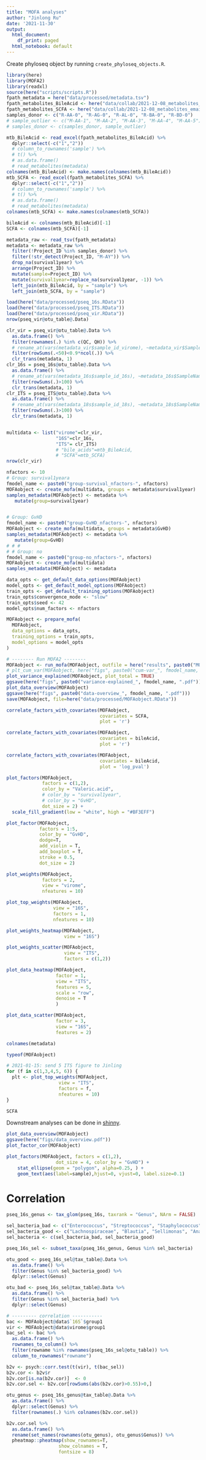 ```yaml
---
title: "MOFA analyses"
author: "Jinlong Ru"
date: '2021-11-30'
output:
  html_document:
    df_print: paged
  html_notebook: default
---
```


Create phyloseq object by running `create_phyloseq_objects.R`.

```r
library(here)
library(MOFA2)
library(readxl)
source(here("scripts/scripts.R"))
fpath_metadata = here("data/processed/metadata.tsv")
fpath_metabolites_BileAcid <- here("data/collab/2021-12-08_metabolites_email/MRI + UKR Bile acid dry feces_normalized.xlsx")
fpath_metabolites_SCFA <- here("data/collab/2021-12-08_metabolites_email/MRI + UKR SCFA dry feces_normalized.xlsx")
samples_donor <- c("R-AA-0", "R-AG-0", "R-AL-0", "R-BA-0", "R-BD-0")
# sample_outlier <- c("M-AA-1", "M-AA-2", "M-AA-3", "M-AA-4", "M-AA-5")
# samples_donor <- c(samples_donor, sample_outlier)

mtb_BileAcid <- read_excel(fpath_metabolites_BileAcid) %>% 
  dplyr::select(-c("1","2"))
  # column_to_rownames('sample') %>% 
  # t() %>% 
  # as.data.frame()
  # read_metabolites(metadata)
colnames(mtb_BileAcid) <- make.names(colnames(mtb_BileAcid))
mtb_SCFA <- read_excel(fpath_metabolites_SCFA) %>% 
  dplyr::select(-c("1","2"))
  # column_to_rownames('sample') %>% 
  # t() %>% 
  # as.data.frame()
  # read_metabolites(metadata)
colnames(mtb_SCFA) <- make.names(colnames(mtb_SCFA))

bileAcid <- colnames(mtb_BileAcid)[-1]
SCFA <- colnames(mtb_SCFA)[-1]

metadata_raw <- read_tsv(fpath_metadata)
metadata <- metadata_raw %>% 
  filter(!Project_ID %in% samples_donor) %>% 
  filter(!str_detect(Project_ID, "M-AY")) %>% 
  drop_na(survival1year) %>%
  arrange(Project_ID) %>% 
  mutate(sample=Project_ID) %>% 
  mutate(survival1year=replace_na(survival1year, -1)) %>% 
  left_join(mtb_BileAcid, by = "sample") %>% 
  left_join(mtb_SCFA, by = "sample")

load(here("data/processed/pseq_16s.RData"))
load(here("data/processed/pseq_ITS.RData"))
load(here("data/processed/pseq_vir.RData"))
nrow(pseq_vir@otu_table@.Data)
```


```r
clr_vir = pseq_vir@otu_table@.Data %>% 
  as.data.frame() %>% 
  filter(rownames(.) %in% c(QC, QH)) %>% 
  # rename_at(vars(metadata_vir$sample_id_virome), ~metadata_vir$SampleName) %>%
  filter(rowSums(.<50)<0.9*ncol(.)) %>% 
  clr_trans(metadata, 1)
clr_16s = pseq_16s@otu_table@.Data %>% 
  as.data.frame() %>% 
  # rename_at(vars(metadata_16s$sample_id_16s), ~metadata_16s$SampleName) %>% 
  filter(rowSums(.)>100) %>% 
  clr_trans(metadata, 1)
clr_ITS = pseq_ITS@otu_table@.Data %>% 
  as.data.frame() %>% 
  # rename_at(vars(metadata_18s$sample_id_18s), ~metadata_18s$SampleName) %>% 
  filter(rowSums(.)>100) %>% 
  clr_trans(metadata, 1)


multidata <- list("virome"=clr_vir, 
                  "16S"=clr_16s, 
                  "ITS"= clr_ITS)
                  # "bile_acids"=mtb_BileAcid,
                  # "SCFA"=mtb_SCFA)
nrow(clr_vir)
```


```r
nfactors <- 10
# Group: survival1yeara
fmodel_name <- paste0("group-survival_nfactors-", nfactors)
MOFAobject <- create_mofa(multidata, groups = metadata$survival1year)
samples_metadata(MOFAobject) <- metadata %>% 
   mutate(group=survival1year)


# Group: GvHD
fmodel_name <- paste0("group-GvHD_nfactors-", nfactors)
MOFAobject <- create_mofa(multidata, groups = metadata$GvHD)
samples_metadata(MOFAobject) <- metadata %>%
   mutate(group=GvHD)
# # #
# # Group: no
fmodel_name <- paste0("group-no_nfactors-", nfactors)
MOFAobject <- create_mofa(multidata)
samples_metadata(MOFAobject) <- metadata

data_opts <- get_default_data_options(MOFAobject)
model_opts <- get_default_model_options(MOFAobject)
train_opts <- get_default_training_options(MOFAobject)
train_opts$convergence_mode <- "slow"
train_opts$seed <- 42
model_opts$num_factors <- nfactors

MOFAobject <- prepare_mofa(
  MOFAobject, 
  data_options = data_opts,
  training_options = train_opts,
  model_options = model_opts
)

# -------- Run MOFA2 --------
MOFAobject <- run_mofa(MOFAobject, outfile = here("results", paste0("MOFA_model_", fmodel_name, "_nfactors-",as.character(nfactors), ".hdf5")))
# plt_cum_var(MOFAobject, here("figs", paste0("cum-var_", fmodel_name, ".pdf")))
plot_variance_explained(MOFAobject, plot_total = TRUE)
ggsave(here("figs", paste0("variance-explained_", fmodel_name, ".pdf")))
plot_data_overview(MOFAobject)
ggsave(here("figs", paste0("data-overview_", fmodel_name, ".pdf")))
save(MOFAobject, file=here("data/processed/MOFAobject.RData"))
```

```r
correlate_factors_with_covariates(MOFAobject,
                                  covariates = SCFA,
                                  plot = 'r')

correlate_factors_with_covariates(MOFAobject,
                                  covariates = bileAcid,
                                  plot = 'r')

correlate_factors_with_covariates(MOFAobject,
                                  covariates = bileAcid,
                                  plot = 'log_pval')

plot_factors(MOFAobject,
             factors = c(1,2),
             color_by = "Valeric.acid",
             # color_by = "survival1year",
             # color_by = "GvHD",
             dot_size = 2) +
  scale_fill_gradient(low = "white", high = "#BF3EFF")

plot_factor(MOFAobject, 
            factors = 1:5,
            color_by = "GvHD",
            dodge=T,
            add_violin = T,
            add_boxplot = T,
            stroke = 0.5,
            dot_size = 2)

plot_weights(MOFAobject,
             factors = 2,
             view = "virome",
             nfeatures = 10)

plot_top_weights(MOFAobject,
                 view = "16S",
                 factors = 1,
                 nfeatures = 10)

plot_weights_heatmap(MOFAobject,
                     view = "16S")

plot_weights_scatter(MOFAobject,
                     view = "ITS",
                     factors = c(1,2))

plot_data_heatmap(MOFAobject,
                  factor = 1,
                  view = "ITS",
                  features = 5,
                  scale = "row",
                  denoise = T
                  )

plot_data_scatter(MOFAobject,
                  factor = 3,
                  view = "16S",
                  features = 2)

colnames(metadata)

typeof(MOFAobject)

# 2021-01-15: send 5 ITS figure to Jinling
for (f in c(1,3,4,5, 6)) {
  plt <- plot_top_weights(MOFAobject,
                   view = "ITS",
                   factors = f,
                   nfeatures = 10)
}
```

```r
SCFA
```



Downstream analyses can be done in [shinny](https://github.com/gtca/mofaplus-shiny).

```r
plot_data_overview(MOFAobject)
ggsave(here("figs/data_overview.pdf"))
plot_factor_cor(MOFAobject)

plot_factors(MOFAobject, factors = c(1,2),
                  dot_size = 4, color_by = "GvHD") +
    stat_ellipse(geom = "polygon", alpha=0.25, ) +
    geom_text(aes(label=sample),hjust=0, vjust=0, label.size=0.1)
```

# Correlation

```r
pseq_16s_genus <- tax_glom(pseq_16s, taxrank = "Genus", NArm = FALSE)

sel_bacteria_bad <- c("Enterococcus", "Streptococcus", "Staphylococcus", "Klebsiella", "Lactobacillus", "Escherichia", "Prevotella", "Stenotrophomonas")
sel_bacteria_good <- c("Lachnospiraceae", "Blautia", "Sellimonas", "Anaerostipes", "Ruminococcaceae", "Flavinofractor", "Bacteroidetes", "Prevotella", "Barnesiella", "Actinobacteria", "Bifidobacterium", "Actinomyces", "Erysipelotrichaceae")
sel_bacteria <- c(sel_bacteria_bad, sel_bacteria_good)

pseq_16s_sel <- subset_taxa(pseq_16s_genus, Genus %in% sel_bacteria)

otu_good <- pseq_16s_sel@tax_table@.Data %>% 
  as.data.frame() %>% 
  filter(Genus %in% sel_bacteria_good) %>% 
  dplyr::select(Genus)

otu_bad <- pseq_16s_sel@tax_table@.Data %>% 
  as.data.frame() %>% 
  filter(Genus %in% sel_bacteria_bad) %>% 
  dplyr::select(Genus)

# --------- correlation -----------
bac <- MOFAobject@data$`16S`$group1
vir <- MOFAobject@data$virome$group1
bac_sel <- bac %>% 
  as.data.frame() %>% 
  rownames_to_column() %>% 
  filter(rowname %in% rownames(pseq_16s_sel@otu_table)) %>% 
  column_to_rownames("rowname")

b2v <- psych::corr.test(t(vir), t(bac_sel))
b2v.cor <- b2v$r
b2v.cor[is.na(b2v.cor)]  <- 0
b2v.cor.sel <- b2v.cor[rowSums(abs(b2v.cor)>0.55)>0,]

otu_genus <- pseq_16s_genus@tax_table@.Data %>% 
  as.data.frame() %>% 
  dplyr::select(Genus) %>% 
  filter(rownames(.) %in% colnames(b2v.cor.sel))

b2v.cor.sel %>% 
  as.data.frame() %>% 
  rename(set_names(rownames(otu_genus), otu_genus$Genus)) %>% 
  pheatmap::pheatmap(show_rownames=T,
                   show_colnames = T,
                   fontsize = 8)
```

